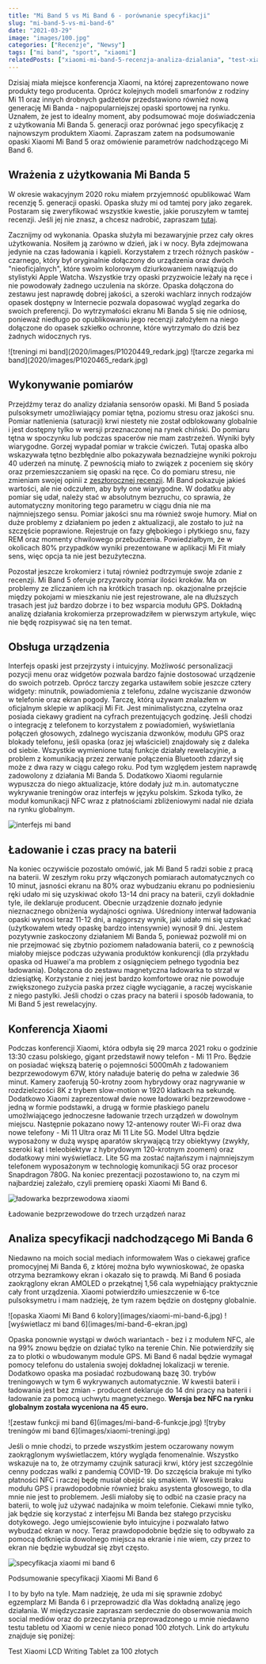 ```yaml
---
title: "Mi Band 5 vs Mi Band 6 - porównanie specyfikacji"
slug: "mi-band-5-vs-mi-band-6"
date: "2021-03-29"
image: "images/100.jpg"
categories: ["Recenzje", "Newsy"]
tags: ["mi band", "sport", "xiaomi"]
relatedPosts: ["xiaomi-mi-band-5-recenzja-analiza-dzialania", "test-xiaomi-lcd-writing-tablet", "recenzja-analiza-dzialania-opaski-xiaomi-mi-band-6"]
---
```


Dzisiaj miała miejsce konferencja Xiaomi, na której zaprezentowano nowe produkty tego producenta. Oprócz kolejnych modeli smarfonów z rodziny Mi 11 oraz innych drobnych gadżetów przedstawiono również nową generację Mi Banda - najpopularniejszej opaski sportowej na rynku. Uznałem, że jest to idealny moment, aby podsumować moje doświadczenia z użytkowania Mi Banda 5. generacji oraz porównać jego specyfikację z najnowszym produktem Xiaomi. Zapraszam zatem na podsumowanie opaski Xiaomi Mi Band 5 oraz omówienie parametrów nadchodzącego Mi Band 6.

## Wrażenia z użytkowania Mi Banda 5

W okresie wakacyjnym 2020 roku miałem przyjemność opublikować Wam recenzję 5. generacji opaski. Opaska służy mi od tamtej pory jako zegarek. Postaram się zweryfikować wszystkie kwestie, jakie poruszyłem w tamtej recenzji. Jeśli jej nie znasz, a chcesz nadrobić, zapraszam [tutaj](/xiaomi-mi-band-5-recenzja-analiza-dzialania).

Zacznijmy od wykonania. Opaska służyła mi bezawaryjnie przez cały okres użytkowania. Nosiłem ją zarówno w dzień, jak i w nocy. Była zdejmowana jedynie na czas ładowania i kąpieli. Korzystałem z trzech różnych pasków - czarnego, który był oryginalnie dołączony do urządzenia oraz dwóch "nieoficjalnych", które swoim kolorowym dziurkowaniem nawiązują do stylistyki Apple Watcha. Wszystkie trzy opaski przyzwoicie leżały na ręce i nie powodowały żadnego uczulenia na skórze. Opaska dołączona do zestawu jest naprawdę dobrej jakości, a szeroki wachlarz innych rodzajów opasek dostępny w Internecie pozwala dopasować wygląd zegarka do swoich preferencji. Do wytrzymałości ekranu Mi Banda 5 się nie odniosę, ponieważ niedługo po opublikowaniu jego recenzji założyłem na niego dołączone do opasek szkiełko ochronne, które wytrzymało do dziś bez żadnych widocznych rys.

<Gallery>
![treningi mi band](2020/images/P1020449_redark.jpg)
![tarcze zegarka mi band](2020/images/P1020465_redark.jpg)
</Gallery>

## Wykonywanie pomiarów

Przejdźmy teraz do analizy działania sensorów opaski. Mi Band 5 posiada pulsoksymetr umożliwiający pomiar tętna, poziomu stresu oraz jakości snu. Pomiar natlenienia (saturacji) krwi niestety nie został odblokowany globalnie i jest dostępny tylko w wersji przeznaczonej na rynek chiński. Do pomiaru tętna w spoczynku lub podczas spacerów nie mam zastrzeżeń. Wyniki były wiarygodne. Gorzej wypadał pomiar w trakcie ćwiczeń. Tutaj opaska albo wskazywała tętno bezbłędnie albo pokazywała beznadziejne wyniki pokroju 40 uderzeń na minutę. Z pewnością miało to związek z poceniem się skóry oraz przemieszczaniem się opaski na ręce. Co do pomiaru stresu, nie zmieniam swojej opinii z [zeszłorocznej recenzji](/xiaomi-mi-band-5-recenzja-analiza-dzialania). Mi Band pokazuje jakieś wartości, ale nie odczułem, aby były one wiarygodne. W dodatku aby pomiar się udał, należy stać w absolutnym bezruchu, co sprawia, że automatyczny monitoring tego parametru w ciągu dnia nie ma najmniejszego sensu. Pomiar jakości snu ma również swoje humory. Miał on duże problemy z działaniem po jeden z aktualizacji, ale zostało to już na szczęście poprawione. Rejestruje on fazy głębokiego i płytkiego snu, fazy REM oraz momenty chwilowego przebudzenia. Powiedziałbym, że w okolicach 80% przypadków wyniki prezentowane w aplikacji Mi Fit miały sens, więc opcja ta nie jest bezużyteczna.

<AdSense/>

Pozostał jeszcze krokomierz i tutaj również podtrzymuje swoje zdanie z recenzji. Mi Band 5 oferuje przyzwoity pomiar ilości kroków. Ma on problemy ze zliczaniem ich na krótkich trasach np. okazjonalne przejście między pokojami w mieszkaniu nie jest rejestrowane, ale na dłuższych trasach jest już bardzo dobrze i to bez wsparcia modułu GPS. Dokładną analizę działania krokomierza przeprowadziłem w pierwszym artykule, więc nie będę rozpisywać się na ten temat.

## Obsługa urządzenia

Interfejs opaski jest przejrzysty i intuicyjny. Możliwość personalizacji pozycji menu oraz widgetów pozwala bardzo fajnie dostosować urządzenie do swoich potrzeb. Oprócz tarczy zegarka ustawiłem sobie jeszcze cztery widgety: minutnik, powiadomienia z telefonu, zdalne wyciszanie dzwonów w telefonie oraz ekran pogody. Tarczę, którą używam znalazłem w oficjalnym sklepie w aplikacji Mi Fit. Jest minimalistyczna, czytelna oraz posiada ciekawy gradient na cyfrach prezentujących godzinę. Jeśli chodzi o integrację z telefonem to korzystałem z powiadomień, wyświetlania połączeń głosowych, zdalnego wyciszania dzwonków, modułu GPS oraz blokady telefonu, jeśli opaska (oraz jej właściciel) znajdowały się z daleka od siebie. Wszystkie wymienione tutaj funkcje działały rewelacyjnie, a problem z komunikacją przez zerwanie połączenia Bluetooth zdarzył się może z dwa razy w ciągu całego roku. Pod tym względem jestem naprawdę zadowolony z działania Mi Banda 5. Dodatkowo Xiaomi regularnie wypuszcza do niego aktualizacje, które dodały już m.in. automatyczne wykrywanie treningów oraz interfejs w języku polskim. Szkoda tylko, że moduł komunikacji NFC wraz z płatnościami zbliżeniowymi nadal nie działa na rynku globalnym.

![interfejs mi band](../2020/images/P1020457_redark.jpg)

## Ładowanie i czas pracy na baterii

Na koniec oczywiście pozostało omówić, jak Mi Band 5 radzi sobie z pracą na baterii. W zeszłym roku przy włączonych pomiarach automatycznych co 10 minut, jasności ekranu na 80% oraz wybudzaniu ekranu po podniesieniu ręki udało mi się uzyskiwać około 13-14 dni pracy na baterii, czyli dokładnie tyle, ile deklaruje producent. Obecnie urządzenie doznało jedynie nieznacznego obniżenia wydajności ogniwa. Uśredniony interwał ładowania opaski wynosi teraz 11-12 dni, a najgorszy wynik, jaki udało mi się uzyskać (użytkowałem wtedy opaskę bardzo intensywnie) wynosił 9 dni. Jestem pozytywnie zaskoczony działaniem Mi Banda 5, ponieważ pozwolił mi on nie przejmować się zbytnio poziomem naładowania baterii, co z pewnością miałoby miejsce podczas używania produktów konkurencji (dla przykładu opaska od Huawei'a ma problem z osiągnięciem pełnego tygodnia bez ładowania). Dołączona do zestawu magnetyczna ładowarka to strzał w dziesiątkę. Korzystanie z niej jest bardzo komfortowe oraz nie powoduje zwiększonego zużycia paska przez ciągłe wyciąganie, a raczej wyciskanie z niego pastylki. Jeśli chodzi o czas pracy na baterii i sposób ładowania, to Mi Band 5 jest rewelacyjny.

## Konferencja Xiaomi

Podczas konferencji Xiaomi, która odbyła się 29 marca 2021 roku o godzinie 13:30 czasu polskiego, gigant przedstawił nowy telefon - Mi 11 Pro. Będzie on posiadać większą baterię o pojemności 5000mAh z ładowaniem bezprzewodowym 67W, który naładuje baterię do pełna w zaledwie 36 minut. Kamery zaoferują 50-krotny zoom hybrydowy oraz nagrywanie w rozdzielczości 8K z trybem slow-motion w 1920 klatkach na sekundę. Dodatkowo Xiaomi zaprezentował dwie nowe ładowarki bezprzewodowe - jedną w formie podstawki, a drugą w formie płaskiego panelu umożlwiającego jednoczesne ładowanie trzech urządzeń w dowolnym miejscu. Następnie pokazano nowy 12-antenowy router Wi-Fi oraz dwa nowe telefony - Mi 11 Ultra oraz Mi 11 Lite 5G. Model Ultra będzie wyposażony w dużą wyspę aparatów skrywającą trzy obiektywy (zwykły, szeroki kąt i teleobiektyw z hybrydowym 120-krotnym zoomem) oraz dodatkowy mini wyświetlacz. Lite 5G ma zostać najtańszym i najmniejszym telefonem wyposażonym w technologię komunikacji 5G oraz procesor Snapdragon 780G. Na koniec prezentacji pozostawiono to, na czym mi najbardziej zależało, czyli premierę opaski Xiaomi Mi Band 6.

![ładowarka bezprzewodowa xiaomi](images/xiaomi-charger.jpg)

<ImageDescription>Ładowanie bezprzewodowe do trzech urządzeń naraz</ImageDescription>

<AdSense/>

## Analiza specyfikacji nadchodzącego Mi Banda 6

Niedawno na moich social mediach informowałem Was o ciekawej grafice promocyjnej Mi Banda 6, z której można było wywnioskować, że opaska otrzyma bezramkowy ekran i okazało się to prawdą. Mi Band 6 posiada zaokrąglony ekran AMOLED o przekątnej 1,56 cala wypełniający praktycznie cały front urządzenia. Xiaomi potwierdziło umieszczenie w 6-tce pulsoksymetru i mam nadzieję, że tym razem będzie on dostępny globalnie.

<Gallery>
![opaska Xiaomi Mi Band 6 kolory](images/xiaomi-mi-band-6.jpg)
![wyświetlacz mi band 6](images/mi-band-6-ekran.jpg)
</Gallery>

Opaska ponownie wystąpi w dwóch wariantach - bez i z modułem NFC, ale na 99% znowu będzie on działać tylko na terenie Chin. Nie potwierdziły się za to plotki o wbudowanym module GPS. Mi Band 6 nadal będzie wymagał pomocy telefonu do ustalenia swojej dokładnej lokalizacji w terenie. Dodatkowo opaska ma posiadać rozbudowaną bazę 30. trybów treningowych w tym 6 wykrywanych automatycznie. W kwestii baterii i ładowania jest bez zmian - producent deklaruje do 14 dni pracy na baterii i ładowanie za pomocą uchwytu magnetycznego. **Wersja bez NFC na rynku globalnym została wyceniona na 45 euro.**

<Gallery>
![zestaw funkcji mi band 6](images/mi-band-6-funkcje.jpg)
![tryby treningów mi band 6](images/xiaomi-treningi.jpg)
</Gallery>

Jeśli o mnie chodzi, to przede wszystkim jestem oczarowany nowym zaokrąglonym wyświetlaczem, który wygląda fenomenalnie. Wszystko wskazuje na to, że otrzymamy czujnik saturacji krwi, który jest szczególnie cenny podczas walki z pandemią COVID-19. Do szczęścia brakuje mi tylko płatności NFC i raczej będę musiał obejść się smakiem. W kwestii braku modułu GPS i prawdopodobnie również braku asystenta głosowego, to dla mnie nie jest to problemem. Jeśli miałoby się to odbić na czasie pracy na baterii, to wolę już używać nadajnika w moim telefonie. Ciekawi mnie tylko, jak będzie się korzystać z interfejsu Mi Banda bez stałego przycisku dotykowego. Jego umiejscowienie było intuicyjne i pozwalało łatwo wybudzać ekran w nocy. Teraz prawdopodobnie będzie się to odbywało za pomocą dotknięcia dowolnego miejsca na ekranie i nie wiem, czy przez to ekran nie będzie wybudzał się zbyt często.

![specyfikacja xiaomi mi band 6](images/mi-band-6-podsumowanie.jpg)

<ImageDescription>Podsumowanie specyfikacji Xiaomi Mi Band 6</ImageDescription>

I to by było na tyle. Mam nadzieję, że uda mi się sprawnie zdobyć egzemplarz Mi Banda 6 i przeprowadzić dla Was dokładną analizę jego działania. W międzyczasie zapraszam serdecznie do obserwowania moich social mediów oraz do przeczytania przeprowadzonego u mnie niedawno testu tabletu od Xiaomi w cenie nieco ponad 100 złotych. Link do artykułu znajduje się poniżej:

<ActionButton to='/test-xiaomi-lcd-writing-tablet'>Test Xiaomi LCD Writing Tablet za 100 złotych</ActionButton>

